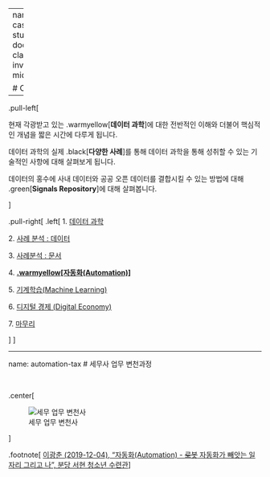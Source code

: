 
---
name: case-study-document
class: inverse, middle

# Outline

----

.pull-left[

현재 각광받고 있는 .warmyellow[**데이터 과학**]에 대한 전반적인 이해와 더불어 핵심적인 개념을 짧은 시간에 다루게 됩니다.

데이터 과학의 실제 .black[**다양한 사례**]를 통해 데이터 과학을 통해 성취할 수 있는 기술적인 사항에 대해 살펴보게 됩니다.

데이터의 홍수에 사내 데이터와 공공 오픈 데이터를 결합시킬 수 있는 방법에 대해 .green[**Signals Repository**]에 대해 살펴봅니다.


] <!--end of left-column-->

.pull-right[
.left[
1\. [데이터 과학](#data-science)

2\. [사례 분석 : 데이터](#case-study-1)

3\. [사례분석 : 문서](#case-study-2)

4\. **[.warmyellow[자동화(Automation)]](#automation)**

5\. [기계학습(Machine Learning)](#machine-learning)

6\. [디지털 경제 (Digital Economy)](#digital-economy)

7\. [마무리](#goodbye)

]
] <!--end of right-column-->

---
name: automation-tax
# 세무사 업무 변천과정

<br>

.center[

![세무 업무 변천사](fig/tax-preparation.png)

]

.footnote[
[이광춘 (2019-12-04), "자동화(Automation) - ~~로봇~~ 자동화가 빼앗는 일자리 그리고 나", 분당 서현 청소년 수련관 ](https://statkclee.github.io/ds-authoring/ds-bundang-2019.html)
]


